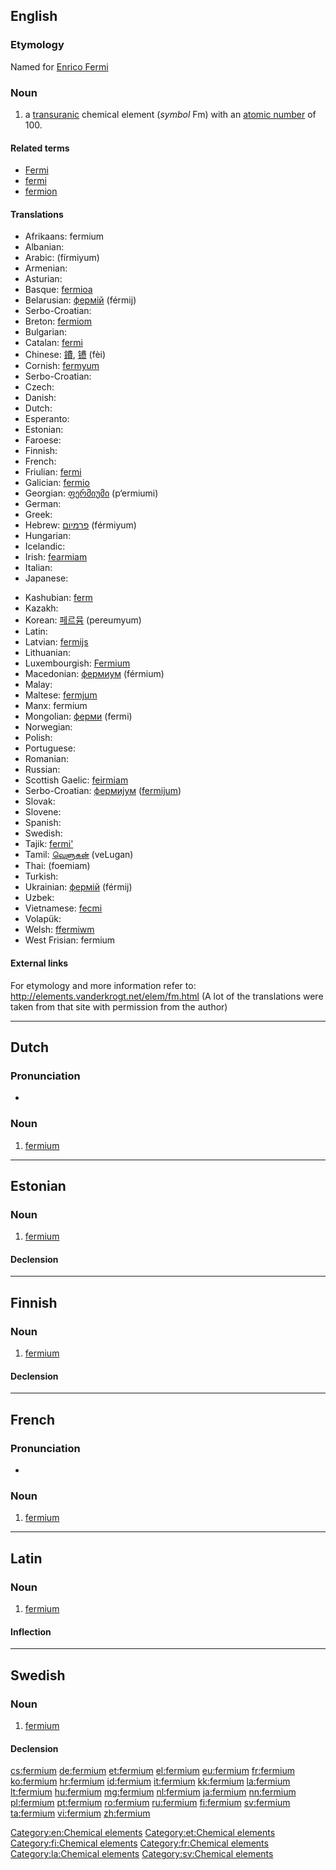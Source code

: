 {{also|Fermium}}
==English==
{{rfc-auto}}
{{elements|Fm|einsteinium|Es|mendelevium|Md}}

===Etymology===
Named for [[w:Enrico Fermi|Enrico Fermi]]

===Noun===
{{en-noun|-}}
{{wikipedia}}

# a [[transuranic]] chemical element (''symbol'' Fm) with an [[atomic number]] of 100.

====Related terms====
* [[w:Enrico Fermi|Fermi]]
* [[fermi]]
* [[fermion]]

====Translations====
{{trans-top|chemical element}}
* Afrikaans: fermium
* Albanian: {{t-|sq|fermium|xs=Albanian}}
* Arabic: {{Arab|[[فرميوم]]}} (fírmiyum) {{m}}
* Armenian: {{t-|hy|ֆերմիում|tr=fermium}}
* Asturian: {{t-|ast|fermiu|m}}
* Basque: [[fermioa]]
* Belarusian: [[фермiй]] (férmij) {{m}}
* Serbo-Croatian: {{t|sh|fermij}}
* Breton: [[fermiom]]
* Bulgarian: {{t-|bg|фермий|m|tr=férmij}}
* Catalan: [[fermi]]
* Chinese: [[鐨]], [[镄]] (fèi)
* Cornish: [[fermyum]]
* Serbo-Croatian: {{t|sh|fermij}}
* Czech: {{t+|cs|fermium}}
* Danish: {{t-|da|fermium}}
* Dutch: {{t+|nl|fermium|n}}
* Esperanto: {{t-|eo|fermio|xs=Esperanto}}
* Estonian: {{t+|et|fermium}}
* Faroese: {{t-|fo|fermium|xs=Faroese}}
* Finnish: {{t+|fi|fermium}}
* French: {{t+|fr|fermium|m}}
* Friulian: [[fermi]]
* Galician: [[fermio]]
* Georgian: [[ფერმიუმი]] (p‘ermiumi)
* German: {{t+|de|Fermium|n}}
* Greek: {{t+|el|φέρμιο|n|tr=férmio}}
* Hebrew: [[פרמיום]] (férmiyum)
* Hungarian: {{t+|hu|fermium}}
* Icelandic: {{t+|is|fermín}}
* Irish: [[fearmiam]]
* Italian: {{t+|it|fermio|m}}
* Japanese: {{t+|ja|フェルミウム|tr=ferumiumu}}
{{trans-mid}}
* Kashubian: [[ferm]]
* Kazakh: {{t-|kk|фермий|tr=fermii|sc=Cyrl|xs=Kazakh}}
* Korean: [[페르뮴]] (pereumyum)
* Latin: {{t+|la|fermium|n}}
* Latvian: [[fermijs]]
* Lithuanian: {{t+|lt|fermis|xs=Lithuanian}}
* Luxembourgish: [[Fermium]] {{n}}
* Macedonian: [[фермиум]] (férmium) {{m}}
* Malay: {{t-|ms|fermium|xs=Malay}}
* Maltese: [[fermjum]]
* Manx: fermium
* Mongolian: [[ферми]] (fermi)
* Norwegian: {{t-|no|fermium}}
* Polish: {{t+|pl|ferm|m}}
* Portuguese: {{t+|pt|férmio|m}}
* Romanian: {{t+|ro|fermiu|n}}
* Russian: {{t+|ru|фермий|m|tr=férmij}}
* Scottish Gaelic: [[feirmiam]]
* Serbo-Croatian: [[фермиjум]] ([[fermijum]]) {{m}}
* Slovak: {{t-|sk|fermium}}
* Slovene: {{t+|sl|fermij}}
* Spanish: {{t+|es|fermio|m}}
* Swedish: {{t+|sv|fermium|n}}
* Tajik: [[fermi']]
* Tamil: [[வெளுகன்]] (veLugan)
* Thai: {{Thai|[[เฟอร์เมียม]]}} (foemiam)
* Turkish: {{t+|tr|fermiyum}}
* Ukrainian: [[фермiй]] (férmij) {{m}}
* Uzbek: {{t-|uz|фермий|tr=fermiy|sc=Cyrl|xs=Uzbek}}
* Vietnamese: [[fecmi]]
* Volapük: {{t-|vo|fermin|xs=Volapük}}
* Welsh: [[ffermiwm]]
* West Frisian: fermium
{{trans-bottom}}

====External links====
For etymology and more information refer to:
http://elements.vanderkrogt.net/elem/fm.html
(A lot of the translations were taken from that site with permission from the author)

[[Category:en:Chemical elements]]

----

==Dutch==
{{wikipedia|lang=nl}}
{{elements|Fm|einsteinium|Es|mendelevium|Md|lang=nl}}

===Pronunciation===
* {{audio|Nl-fermium.ogg|Audio}}

===Noun===
{{nl-noun|n|-|-}}

# [[#English|fermium]]

----

==Estonian==

===Noun===
{{et-noun|fermiumi|fermiumi|par2=fermiumit}}

# [[#English|fermium]]

====Declension====
{{et-decl-seminar|fermium}}
{{et-decl-redel|fermium}}

[[Category:et:Chemical elements]]

----

==Finnish==
{{wikipedia|lang=fi}}

===Noun===
{{fi-noun}}

# [[#English|fermium]]

====Declension====
{{fi-decl-risti|fermium|i=0}}

[[Category:fi:Chemical elements]]

----

==French==
{{wikipedia|lang=fr}}

===Pronunciation===
* {{IPA|/fɛʁ.mjɔm/|lang=fr}}

===Noun===
{{fr-noun-unc|m}}

# [[#English|fermium]]

[[Category:fr:Chemical elements]]

----

==Latin==
{{wikipedia|lang=la}}

===Noun===
{{la-noun|fermium|fermii|fermiī|n|second}}

# [[#English|fermium]]

====Inflection====
{{la-decl-2nd-N|fermi}}

[[Category:la:Chemical elements]]

----

==Swedish==
{{wikipedia|lang=sv}}

===Noun===
{{sv-noun|g=n|-}}

# [[#English|fermium]]

====Declension====
{{sv-noun-unc-irreg-n|2=fermiumet}}

[[Category:sv:Chemical elements]]

[[cs:fermium]]
[[de:fermium]]
[[et:fermium]]
[[el:fermium]]
[[eu:fermium]]
[[fr:fermium]]
[[ko:fermium]]
[[hr:fermium]]
[[id:fermium]]
[[it:fermium]]
[[kk:fermium]]
[[la:fermium]]
[[lt:fermium]]
[[hu:fermium]]
[[mg:fermium]]
[[nl:fermium]]
[[ja:fermium]]
[[nn:fermium]]
[[pl:fermium]]
[[pt:fermium]]
[[ro:fermium]]
[[ru:fermium]]
[[fi:fermium]]
[[sv:fermium]]
[[ta:fermium]]
[[vi:fermium]]
[[zh:fermium]]